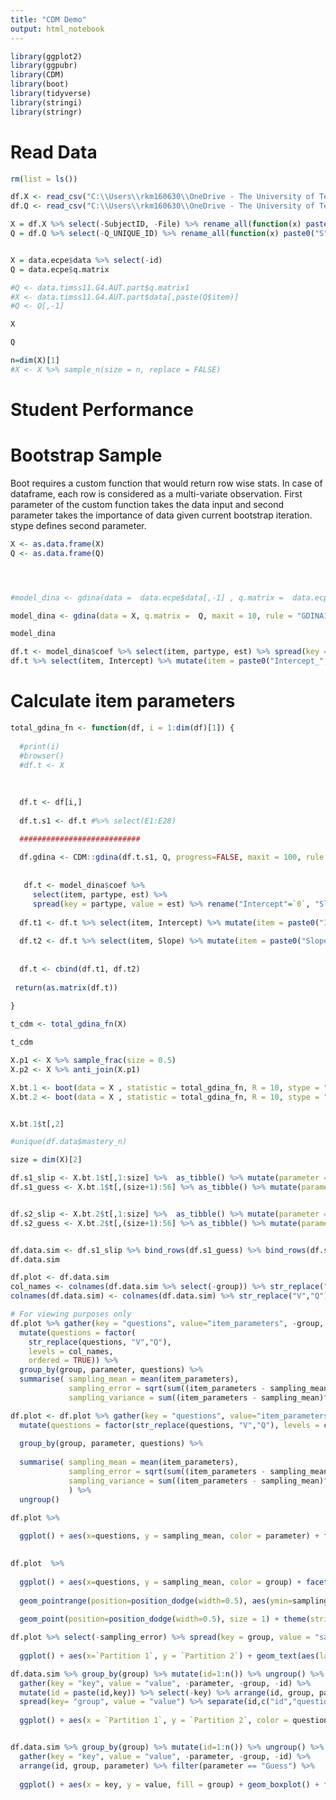 ```yaml
---
title: "CDM Demo"
output: html_notebook
---
```



```r
library(ggplot2)
library(ggpubr)
library(CDM)
library(boot)
library(tidyverse)
library(stringi)
library(stringr)
```

# Read Data
```r
rm(list = ls())

df.X <- read_csv("C:\\Users\\rkm160630\\OneDrive - The University of Texas at Dallas\\Ritesh Folder\\POCs\\data\\FirstYearProject\\X.csv") %>% mutate_all(as.integer)
df.Q <- read_csv("C:\\Users\\rkm160630\\OneDrive - The University of Texas at Dallas\\Ritesh Folder\\POCs\\data\\FirstYearProject\\Q.csv") %>% mutate_all(as.integer)

X = df.X %>% select(-SubjectID, -File) %>% rename_all(function(x) paste0("Q",x))
Q = df.Q %>% select(-Q_UNIQUE_ID) %>% rename_all(function(x) paste0("S",x))


X = data.ecpe$data %>% select(-id)
Q = data.ecpe$q.matrix

#Q <- data.timss11.G4.AUT.part$q.matrix1
#X <- data.timss11.G4.AUT.part$data[,paste(Q$item)]
#Q <- Q[,-1]


```

```r
X
```

```r
Q
```

```r
n=dim(X)[1]
#X <- X %>% sample_n(size = n, replace = FALSE)
```

# Student Performance


# Bootstrap Sample 

Boot requires a custom function that would return row wise stats. In case of dataframe, each row is considered as a multi-variate observation. First parameter of the custom function takes the data input and second parameter takes the importance of data given current bootstrap iteration. stype defines second parameter.



```r



X <- as.data.frame(X) 
Q <- as.data.frame(Q) 




#model_dina <- gdina(data =  data.ecpe$data[,-1] , q.matrix =  data.ecpe$q.matrix, maxit = 10, rule = "GDINA2")

model_dina <- gdina(data = X, q.matrix =  Q, maxit = 10, rule = "GDINA1")

model_dina

```

```r
df.t <- model_dina$coef %>% select(item, partype, est) %>% spread(key = partype, value = est) %>% rename("Intercept"=`0`, "Slope" = `1`)
df.t %>% select(item, Intercept) %>% mutate(item = paste0("Intercept_",item)) %>% spread(key=item, value = Intercept)
```


# Calculate item parameters

```r

total_gdina_fn <- function(df, i = 1:dim(df)[1]) {
  
  #print(i)
  #browser()
  #df.t <- X
  
  
  
  df.t <- df[i,]
  
  df.t.s1 <- df.t #%>% select(E1:E28) 

  ###########################
  
  df.gdina <- CDM::gdina(df.t.s1, Q, progress=FALSE, maxit = 100, rule = "GDINA1")
 
  
   df.t <- model_dina$coef %>% 
     select(item, partype, est) %>% 
     spread(key = partype, value = est) %>% rename("Intercept"=`0`, "Slope" = `1`)
 
  df.t1 <- df.t %>% select(item, Intercept) %>% mutate(item = paste0("Intercept_",item)) %>% spread(key=item, value = Intercept)
   
  df.t2 <- df.t %>% select(item, Slope) %>% mutate(item = paste0("Slope_",item)) %>% spread(key=item, value = Slope)
  
  
  df.t <- cbind(df.t1, df.t2)
  
 return(as.matrix(df.t))
    
} 

t_cdm <- total_gdina_fn(X)

t_cdm

```

```r
X.p1 <- X %>% sample_frac(size = 0.5)
X.p2 <- X %>% anti_join(X.p1)

X.bt.1 <- boot(data = X , statistic = total_gdina_fn, R = 10, stype = "i")
X.bt.2 <- boot(data = X , statistic = total_gdina_fn, R = 10, stype = "i")


X.bt.1$t[,2]
```

```r


#unique(df.data$mastery_n)

size = dim(X)[2]

df.s1_slip <- X.bt.1$t[,1:size] %>%  as_tibble() %>% mutate(parameter = "Slip", group = "Partition 1")
df.s1_guess <- X.bt.1$t[,(size+1):56] %>% as_tibble() %>% mutate(parameter = "Guess", group = "Partition 1")


df.s2_slip <- X.bt.2$t[,1:size] %>%  as_tibble() %>% mutate(parameter = "Slip", group = "Partition 2")
df.s2_guess <- X.bt.2$t[,(size+1):56] %>% as_tibble() %>% mutate(parameter = "Guess", group = "Partition 2")


df.data.sim <- df.s1_slip %>% bind_rows(df.s1_guess) %>% bind_rows(df.s2_slip) %>% bind_rows(df.s2_guess) 
df.data.sim


```

```r
df.plot <- df.data.sim
col_names <- colnames(df.data.sim %>% select(-group)) %>% str_replace("V","Q")
colnames(df.data.sim) <- colnames(df.data.sim) %>% str_replace("V","Q")

# For viewing purposes only
df.plot %>% gather(key = "questions", value="item_parameters", -group, -parameter) %>% 
  mutate(questions = factor(
    str_replace(questions, "V","Q"), 
    levels = col_names, 
    ordered = TRUE)) %>% 
  group_by(group, parameter, questions) %>% 
  summarise( sampling_mean = mean(item_parameters), 
             sampling_error = sqrt(sum((item_parameters - sampling_mean)^2)/(n() - 1)),
             sampling_variance = sum((item_parameters - sampling_mean)^2)/(n() - 1))

```


```r
df.plot <- df.plot %>% gather(key = "questions", value="item_parameters", -group, -parameter) %>% 
  mutate(questions = factor(str_replace(questions, "V","Q"), levels = col_names, ordered = TRUE)) %>% 
  
  group_by(group, parameter, questions) %>% 
  
  summarise( sampling_mean = mean(item_parameters), 
             sampling_error = sqrt(sum((item_parameters - sampling_mean)^2)/(n() - 1)),
             sampling_variance = sum((item_parameters - sampling_mean)^2)/(n() - 1)
             ) %>% 
  ungroup() 
```


```r

df.plot %>%
  
  ggplot() + aes(x=questions, y = sampling_mean, color = parameter) + facet_grid(group ~ .  )  +geom_pointrange( aes(ymin=sampling_mean - sampling_error, 
                                                                                                                          ymax=sampling_mean + sampling_error), width=.2) + geom_point(size = 1) + theme(strip.text.y = element_text(angle = 0)) + ggtitle("Item Parameters estimated over 1000 Bootstrap samples")


```




```r

df.plot  %>% 
  
  ggplot() + aes(x=questions, y = sampling_mean, color = group) + facet_grid(parameter ~ questions, scales = "free_x"  )  +
  
  geom_pointrange(position=position_dodge(width=0.5), aes(ymin=sampling_mean - sampling_error, ymax=sampling_mean + sampling_error), width=.2) +
  
  geom_point(position=position_dodge(width=0.5), size = 1) + theme(strip.text.y = element_text(angle = 0)) + ggtitle("Item Parameters estimated over 1000 Bootstrap samples") + theme(axis.text.x = element_text() , strip.background.x = element_rect(fill = "white"), axis.ticks.x = element_blank()) + labs(x="Questions / Items", y = "Sampling Mean with Sampling error") + scale_color_brewer(palette="Dark2")


```


```r

df.plot %>% select(-sampling_error) %>% spread(key = group, value = "sampling_mean") %>%
  
  ggplot() + aes(x=`Partition 1`, y = `Partition 2`) + geom_text(aes(label = questions)) + geom_abline(aes(intercept = 0, slope = 1)) + facet_wrap(parameter~., scales = "free") + ggtitle(paste("Student sample size is", n/2, "for each partition"))

```

```r

df.data.sim %>% group_by(group) %>% mutate(id=1:n()) %>% ungroup() %>% 
  gather(key = "key", value = "value", -parameter, -group, -id) %>% 
  mutate(id = paste(id,key)) %>% select(-key) %>% arrange(id, group, parameter) %>% 
  spread(key= "group", value = "value") %>% separate(id,c("id","question"), " " ) %>% select(-id)  %>%
  
  ggplot() + aes(x = `Partition 1`, y = `Partition 2`, color = question) + geom_point(show.legend = FALSE) + facet_wrap(.~parameter, scales = "free")



```

```r

df.data.sim %>% group_by(group) %>% mutate(id=1:n()) %>% ungroup() %>% 
  gather(key = "key", value = "value", -parameter, -group, -id) %>% 
  arrange(id, group, parameter) %>% filter(parameter == "Guess") %>%
  
  ggplot() + aes(x = key, y = value, fill = group) + geom_boxplot() + facet_wrap(.~parameter, scales = "free") + coord_flip()



```



